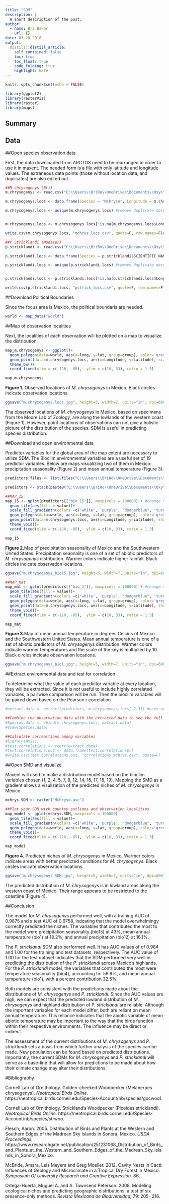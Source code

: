 ```yaml
---
title: "SDM"
description: |
  A short description of the post.
author:
  - name: Bri Baker
    url: {}
date: 03-20-2018
output:
  distill::distill_article:
    self_contained: false
    toc: true
    toc_float: true
    code_folding: true
    highlight: kate
---
```



```r
knitr::opts_chunk$set(echo = FALSE)

library(ggplot2)
library(rasterVis)
library(raster)
library(maps)
```

## Summary



## Data

##Open species observation data

First, the data downloaded from ARCTOS need to be rearranged in order to use it in maxent. The needed form is a file with only latitude and longitude values. The extraneous data points (those without location data, and duplicates) are also edited out.
```r
##M.chrysogenys (Bri)
m.chrysogenys <- read.csv("C:\\Users\\BriRo\\OneDrive\\Documents\\Oxy\\2018 Spring Semester\\Comp Bio\\Lab 6\\mchrys_arctos.csv", header=T)

m.chrysogenys.locs <- data.frame(Species = "Mchryso", Longitude = m.chrysogenys$DEC_LONG, Latitude = m.chrysogenys$DEC_LAT)#new object with only lat long

m.chrysogenys.locs <- unique(m.chrysogenys.locs) #remove duplicate observation localities


m.chrysogenys.locs <- m.chrysogenys.locs[!is.na(m.chrysogenys.locs$Longitude),] #remove observations without locality information

write.csv(m.chrysogenys.locs, "mchrys_locs.csv", quote=F, row.names=F)##Save new csv file

##P.Stricklandi (Mudaser)
p.stricklandi <- read.csv("C:\\Users\\BriRo\\OneDrive\\Documents\\Oxy\\2018 Spring Semester\\Comp Bio\\Lab 6\\pstricklandi_arctos.csv", header=T)

p.stricklandi.locs <- data.frame(Species = p.stricklandi$SCIENTIFIC_NAME, Longitude = p.stricklandi$DEC_LONG, Latitude = p.stricklandi$DEC_LAT)#new object with only lat long

p.stricklandi.locs <- unique(p.stricklandi.locs) #remove duplicate observation localities


p.stricklandi.locs <- p.stricklandi.locs[!is.na(p.stricklandi.locs$Longitude),] #remove observations without locality information

write.csv(p.stricklandi.locs, "pstrick_locs.csv", quote=F, row.names=F)##Save new csv file
```


##Download Political Boundaries

Since the focus area is Mexico, the political boundaris are needed.
```r
world <- map_data("world")
```


##Map of observation localities

Next, the localities of each observation will be plotted on a map to visualize the distribution.

```r
map_m.chrysogenys <- ggplot()+
  geom_polygon(data=world, aes(x=long, y=lat, group=group), color='grey40', fill='transparent', size=0.25)+
  geom_point(data=m.chrysogenys.locs, aes(x=Longitude, y=Latitude), size = 2, alpha =0.75) +
  theme_bw()+
  coord_fixed(xlim = c(-120, -85),  ylim = c(10, 33), ratio = 1.3)

map_m.chrysogenys
```

**Figure 1.** Observed locations of *M. chrysogenys* in Mexico. Black circles incicate observation locations.
```r
ggsave("m.chrysogenys.locs.jpg", height=5, width=7, units="in", dpi=600)
```

The observed locations of *M. chrysogenys* in Mexico, based on specimens from the Moore Lab of Zoology, are along the lowlands of the western coast (Figure 1). However, point locations of observations can not give a holistic picture of the distribution of the species. SDM is useful in predicting species distribution.


##Download and open environmental data

Predictor variables for the global area of the map extent are necessary to utilize SDM. The Bioclim environmental variables are a useful set of 19 predictor variables. Below are maps visualizing two of them in Mexico: precipitation seasonality (Figure 2) and mean annual temperature (Figure 3).
```r
predictors.files <- list.files("C:\\Users\\BriRo\\OneDrive\\Documents\\Oxy\\2018 Spring Semester\\Comp Bio\\Lab 6\\environmental_data\\Data Layers\\", pattern = ".asc") #download

predictors <- stack(paste0("C:\\Users\\BriRo\\OneDrive\\Documents\\Oxy\\2018 Spring Semester\\Comp Bio\\Lab 6\\environmental_data\\Data Layers\\", predictors.files)) #stack layers

##MAP_15
map_15 <- gplot(predictors[["bio_15"]], maxpixels = 100000) + #change maxpixels for coarser scale
  geom_tile(aes(fill = value))+
  scale_fill_gradientn(colors =c('white', 'purple', "dodgerblue", 'turquoise', 'limegreen', 'yellow', 'orange', 'red'), na.value='transparent') + 
  geom_polygon(data=world, aes(x=long, y=lat, group=group), color='grey40', fill='transparent', size=0.25)+
  geom_point(data=m.chrysogenys.locs, aes(x=Longitude, y=Latitude), shape=1, size = 3, color="black") +
  theme_void()+
  coord_fixed(xlim = c(-120, -85),  ylim = c(10, 33), ratio = 1.3)

map_15
```

**Figure 2.**Map of precipitation seasonality of Mexico and the Southwestern United States. Precipitation seaonality is one of a set of abiotic predictors of *M. chrysogenys* distribution. Warmer colors indicate higher rainfall. Black circles incicate observation locations.
```r
ggsave("m.chrysogenys_bio15.jpg", height=5, width=7, units="in", dpi=600)
```

```r
##MAP_mat
map_mat <- gplot(predictors[["bio_1"]], maxpixels = 100000) + #change maxpixels for coarser scale
  geom_tile(aes(fill = value))+
  scale_fill_gradientn(colors =c('white', 'purple', "dodgerblue", 'turquoise', 'limegreen', 'yellow', 'orange', 'red'), na.value='transparent') + 
  geom_polygon(data=world, aes(x=long, y=lat, group=group), color='grey40', fill='transparent', size=0.25)+
  geom_point(data=m.chrysogenys.locs, aes(x=Longitude, y=Latitude), shape=1, size = 3, color="black") +
  theme_void()+
  coord_fixed(xlim = c(-120, -85),  ylim = c(10, 33), ratio = 1.3)

map_mat
```

**Figure 3.**Map of mean annual temperature in degrees Celcius of Mexico and the Southwestern United States. Mean annual temperature is one of a set of abiotic predictors of *M. chrysogenys* distribution. Warmer colors indicate warmer temperatures and the scale of the key is multiplied by 10. Black circles incicate observation locations.
```r
ggsave("m.chrysogenys_bio1.jpg", height=5, width=7, units="in", dpi=600)
```


##Extract environmental data and test for correlation

To determine what the value of each predictor variable at every location, they will be extracted. Since it is not useful to include highly correlated variables, a pairwise comparison will be run. Then the bioclim variables will be paired down based on the Pearson r correlation. 
```r
#extract.data <- extract(predictors, m.chrysogenys.locs[,2:3]) #uses only columns 2 & 3 of the Species1.locs file (longitude & latitude)

##Combine the observation data with the extracted data to see the full dataset
#Species.data <- cbind(m.chrysogenys.locs, extract.data)
#View(Species.data)

##Calculate correaltions among variables
#library(Hmisc)
#test.correlations <- rcorr(extract.data)
#test.correlations.out <- data.frame(test.correlations$r)
#write.csv(test.correlations.out, "correlations_mchrys.csv", quote=F)
```

##Open SMD and visualize 

Maxent will used to make a distribution model based on the bioclim variables chosen (1, 2, 4, 5, 7, 8, 12, 14, 15, 17, 18, 19). Mapping the SMD as a gradient allows a visulization of the predicted niches of *M. chrysogenys* in Mexico.

```r
mchrys.SDM <- raster("Mchryso.asc")

##Plot your SDM with country outlines and observation localities
map_model <- gplot(mchrys.SDM, maxpixels = 100000)
  geom_tile(aes(fill = value))+
  scale_fill_gradientn(colors =c('white', 'purple', "dodgerblue", 'turquoise', 'limegreen', 'yellow', 'orange', 'red'), na.value='transparent') + 
  geom_polygon(data=world, aes(x=long, y=lat, group=group), color='grey40', fill='transparent', size=0.25)+
  theme_void()+
  coord_fixed(xlim = c(-120, -85),  ylim = c(10, 33), ratio = 1.3)

map_model
```

**Figure 4.** Predicted niches of *M. chrysogenys* in Mexico. Warmer colors indicate areas with better predicted conditions for *M. chrysogenys.* Black circles incicate observation locations.
```r
ggsave("m.chrysogenys_SDM.jpg", height=5, width=7, units="in", dpi=600)
```

The predicted distribution of *M. chrysogenys* is in lowland areas along the western coast of Mexico. Their range appears to be restricted to the coastline (Figure 4).


##Conclusion

The model for *M. chrysogenys* performed well, with a training AUC of 0.9875 and a test AUC of 0.9758, indcating that the model overwhelmingy correclty predicted the niches. The variables that contributed the most to the model were precipitation seasonality (bio15) at 43%, mean annual temperature (bio1) at 18.2%, and annual precipitation (bio12) at 16.1%. 

The *P. stricklandi* SDM also performed well. It has AUC values of of 0.984 and 1.00 for the training and test datasets, respectively. The AUC value of 1.00 for the test dataset indicates that the SDM performed very well in predicting the distribution of the *P. stricklandi* across Mexico's highlands. For the *P. stricklandi* model, the variables that contributed the most were temperature seasonality (bio4), accounting for 59.9%, and mean annual temperature (bio1), with a percent contribution 32.5%.

Both models are consistent with the predictions made about the distributions of *M. chrysogenys* and *P. stricklandi*. Since the AUC values are high, we can expect that the predicted lowland distribution of *M. chrysogenys* and highland distribution of *P. stricklandi* are reliable. Although the important variables for each model differ, both are reliant on mean annual temperature. This reliance indicates that the abiotic variable of mean abiotic temperature may be important to the way that the birds function within their respective environments. The influence may be direct or indirect.

The assessment of the current distributions of *M. chrysogenys* and *P. stricklandi* sets a basis from which further analysis of the species can be made. New population can be found based on predicted distributions. Importantly, the current SDMs for *M. chrysogenys* and *P. stricklandi* will serve as a base-line that will allow for predictions to be made about how their climate change may alter their distributions. 


#Bibliography

Cornell Lab of Ornithology. Golden-cheeked Woodpecker (Melanerpes chrysogenys). *Neotropical Birds Online.* https://neotropical.birds.cornell.edu/Species-Account/nb/species/gocwoo1.

Cornell Lab of Ornithology. Strickland's Woodpecker (Picoides stricklandi). *Neotropical Birds Online.* https://neotropical.birds.cornell.edu/Species-Account/nb/species/strwoo.

Flesch, Aaron. 2005. Distribution of Birds and Plants at the Western and Southern Edges of the Madrean Sky Islands in Sonora, Mexico. *USDA Proceedings.* https://www.researchgate.net/publication/251231068_Distribution_of_Birds_and_Plants_at_the_Western_and_Southern_Edges_of_the_Madrean_Sky_Islands_in_Sonora_Mexico.

McBride, Amara, Leis Meyers and Greg Moeller. 2012. Cavity Nests in Cacti: Influences of Geology and Microclimate in a Tropical Dry Forest in Mexico. *Symposium Of University Research and Creative Expression.* 86. 

Ortega-Huerta, Muguel A. and A. Townsend Peterson. 2008. Modeling ecological niches and predicting geographic distributions: a test of six presence-only methods. *Revista Mexicana de Biodiversidad,* 79: 205- 216.
